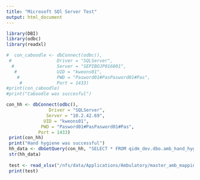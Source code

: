 ---
title: "Microsoft SQl Server Test"
output: html_document
---

```{r setup}
library(DBI)
library(odbc)
library(readxl)

#  con_caboodle <- dbConnect(odbc(),
 #                 Driver = "SQLServer",
  #                Server = "SEPIBOJP016001",
   #               UID = "kweons01",
    #              PWD = "Pasword01#PasPasword01#Pas",
     #             Port = 1433)              
#print(con_caboodle)
#print("Caboodle was succesful")
```
```{r}
con_hh <- dbConnect(odbc(),
                Driver = "SQLServer",
               Server = "10.2.42.69",
              UID = "kweons01",
             PWD = "Pasword01#PasPasword01#Pas",
            Port = 1433)     
 print(con_hh)
 print("Hand hygiene was successful")
 hh_data <- dbGetQuery(con_hh, "SELECT * FROM qidm_dev.dbo.amb_hand_hygiene_comp")
 str(hh_data)
 
 test <- read_xlsx("/nfs/data/Applications/Ambulatory/master_amb_mapping.xlsx")
 print(test)
```
